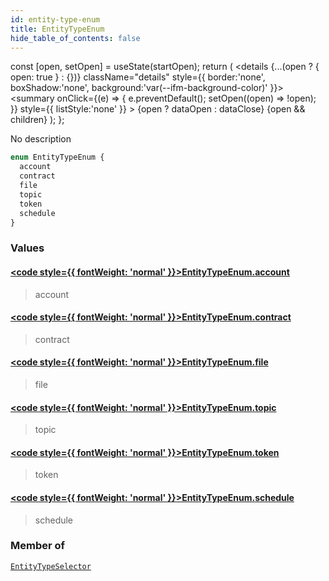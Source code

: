 ```yaml
---
id: entity-type-enum
title: EntityTypeEnum
hide_table_of_contents: false
---
```







  const [open, setOpen] = useState(startOpen);
  return (
    <details {...(open ? { open: true } : {})} className="details" style={{ border:'none', boxShadow:'none', background:'var(--ifm-background-color)' }}>
      <summary
        onClick={(e) => {
          e.preventDefault();
          setOpen((open) => !open);
        }}
        style={{ listStyle:'none' }}
      >
      {open ? dataOpen : dataClose}
      </summary>
      {open && children}
    </details>
  );
};








No description


```graphql
enum EntityTypeEnum {
  account
  contract
  file
  topic
  token
  schedule
}
```




### Values

#### [<code style={{ fontWeight: 'normal' }}>EntityTypeEnum.<b>account</b></code>](#)  
> 
> 
> account
> 

#### [<code style={{ fontWeight: 'normal' }}>EntityTypeEnum.<b>contract</b></code>](#)  
> 
> 
> contract
> 

#### [<code style={{ fontWeight: 'normal' }}>EntityTypeEnum.<b>file</b></code>](#)  
> 
> 
> file
> 

#### [<code style={{ fontWeight: 'normal' }}>EntityTypeEnum.<b>topic</b></code>](#)  
> 
> 
> topic
> 

#### [<code style={{ fontWeight: 'normal' }}>EntityTypeEnum.<b>token</b></code>](#)  
> 
> 
> token
> 

#### [<code style={{ fontWeight: 'normal' }}>EntityTypeEnum.<b>schedule</b></code>](#)  
> 
> 
> schedule
> 



### Member of

[`EntityTypeSelector`](/docs/v1/graphql-reference/inputs/entity-type-selector)  <Badge class="secondary" text="input"/>


